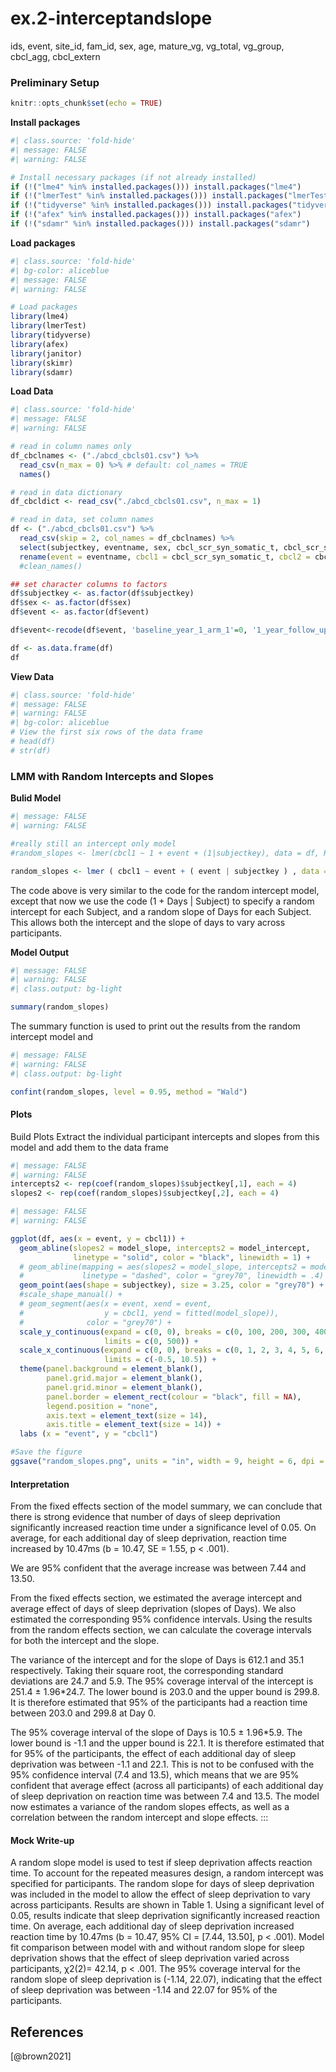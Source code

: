 # ex.2-interceptandslope {.unnumbered}

ids, event, site_id, fam_id, sex, age, mature_vg, vg_total, vg_group, cbcl_agg, cbcl_extern

### Preliminary Setup

```r
knitr::opts_chunk$set(echo = TRUE)
```

**Install packages**
```r
#| class.source: 'fold-hide'
#| message: FALSE
#| warning: FALSE

# Install necessary packages (if not already installed)
if (!("lme4" %in% installed.packages())) install.packages("lme4")
if (!("lmerTest" %in% installed.packages())) install.packages("lmerTest")
if (!("tidyverse" %in% installed.packages())) install.packages("tidyverse")
if (!("afex" %in% installed.packages())) install.packages("afex")
if (!("sdamr" %in% installed.packages())) install.packages("sdamr")
```

**Load packages**
```r
#| class.source: 'fold-hide'
#| bg-color: aliceblue 
#| message: FALSE
#| warning: FALSE

# Load packages
library(lme4)
library(lmerTest)
library(tidyverse)
library(afex)
library(janitor)
library(skimr)
library(sdamr)
```

**Load Data**

```r
#| class.source: 'fold-hide'
#| message: FALSE
#| warning: FALSE

# read in column names only
df_cbclnames <- ("./abcd_cbcls01.csv") %>% 
  read_csv(n_max = 0) %>% # default: col_names = TRUE
  names()

# read in data dictionary
df_cbcldict <- read_csv("./abcd_cbcls01.csv", n_max = 1)

# read in data, set column names
df <- ("./abcd_cbcls01.csv") %>% 
  read_csv(skip = 2, col_names = df_cbclnames) %>%
  select(subjectkey, eventname, sex, cbcl_scr_syn_somatic_t, cbcl_scr_syn_aggressive_r) %>%
  rename(event = eventname, cbcl1 = cbcl_scr_syn_somatic_t, cbcl2 = cbcl_scr_syn_aggressive_r)
  #clean_names()

## set character columns to factors
df$subjectkey <- as.factor(df$subjectkey)
df$sex <- as.factor(df$sex)
df$event <- as.factor(df$event)

df$event<-recode(df$event, 'baseline_year_1_arm_1'=0, '1_year_follow_up_y_arm_1'=1, '2_year_follow_up_y_arm_1'=2, '3_year_follow_up_y_arm_1'=3)

df <- as.data.frame(df)
df
```

**View Data**

```r
#| class.source: 'fold-hide'
#| message: FALSE
#| warning: FALSE
#| bg-color: aliceblue 
# View the first six rows of the data frame
# head(df)
# str(df)
```

::: column-body-outset
### LMM with Random Intercepts and Slopes
:::

**Bulid Model**

```r
#| message: FALSE
#| warning: FALSE

#really still an intercept only model
#random_slopes <- lmer(cbcl1 ~ 1 + event + (1|subjectkey), data = df, REML=F)

random_slopes <- lmer ( cbcl1 ~ event + ( event | subjectkey ) , data = df)
```

The code above is very similar to the code for the random intercept model, except that now we use the code (1 + Days \| Subject) to specify a random intercept for each Subject, and a random slope of Days for each Subject. This allows both the intercept and the slope of days to vary across participants.

**Model Output**

```r
#| message: FALSE
#| warning: FALSE
#| class.output: bg-light

summary(random_slopes)
```

The summary function is used to print out the results from the random intercept model and

```r
#| message: FALSE
#| warning: FALSE
#| class.output: bg-light

confint(random_slopes, level = 0.95, method = "Wald")
```

#### Plots

Build Plots Extract the individual participant intercepts and slopes from this model and add them to the data frame

```r
#| message: FALSE
#| warning: FALSE
intercepts2 <- rep(coef(random_slopes)$subjectkey[,1], each = 4)
slopes2 <- rep(coef(random_slopes)$subjectkey[,2], each = 4)
```

```r
#| message: FALSE
#| warning: FALSE

ggplot(df, aes(x = event, y = cbcl1)) + 
  geom_abline(slopes2 = model_slope, intercepts2 = model_intercept, 
              linetype = "solid", color = "black", linewidth = 1) + 
  # geom_abline(mapping = aes(slopes2 = model_slope, intercepts2 = model_intercept, linetype = PID), 
  #             linetype = "dashed", color = "grey70", linewidth = .4) +
  geom_point(aes(shape = subjectkey), size = 3.25, color = "grey70") + 
  #scale_shape_manual() + 
  # geom_segment(aes(x = event, xend = event, 
  #                  y = cbcl1, yend = fitted(model_slope)), 
  #              color = "grey70") +
  scale_y_continuous(expand = c(0, 0), breaks = c(0, 100, 200, 300, 400, 500), 
                     limits = c(0, 500)) +
  scale_x_continuous(expand = c(0, 0), breaks = c(0, 1, 2, 3, 4, 5, 6, 7, 8, 9), 
                     limits = c(-0.5, 10.5)) +
  theme(panel.background = element_blank(),         
        panel.grid.major = element_blank(),
        panel.grid.minor = element_blank(),
        panel.border = element_rect(colour = "black", fill = NA),
        legend.position = "none", 
        axis.text = element_text(size = 14),
        axis.title = element_text(size = 14)) +
  labs (x = "event", y = "cbcl1") 

#Save the figure
ggsave("random_slopes.png", units = "in", width = 9, height = 6, dpi = 300)
```

#### Interpretation

From the fixed effects section of the model summary, we can conclude that there is strong evidence that number of days of sleep deprivation significantly increased reaction time under a significance level of 0.05. On average, for each additional day of sleep deprivation, reaction time increased by 10.47ms (b = 10.47, SE = 1.55, p \< .001).

We are 95% confident that the average increase was between 7.44 and 13.50.

From the fixed effects section, we estimated the average intercept and average effect of days of sleep deprivation (slopes of Days). We also estimated the corresponding 95% confidence intervals. Using the results from the random effects section, we can calculate the coverage intervals for both the intercept and the slope.

The variance of the intercept and for the slope of Days is 612.1 and 35.1 respectively. Taking their square root, the corresponding standard deviations are 24.7 and 5.9. The 95% coverage interval of the intercept is 251.4 ± 1.96\*24.7. The lower bound is 203.0 and the upper bound is 299.8. It is therefore estimated that 95% of the participants had a reaction time between 203.0 and 299.8 at Day 0.

The 95% coverage interval of the slope of Days is 10.5 ± 1.96\*5.9. The lower bound is -1.1 and the upper bound is 22.1. It is therefore estimated that for 95% of the participants, the effect of each additional day of sleep deprivation was between -1.1 and 22.1. This is not to be confused with the 95% confidence interval (7.4 and 13.5), which means that we are 95% confident that average effect (across all participants) of each additional day of sleep deprivation on reaction time was between 7.4 and 13.5. The model now estimates a variance of the random slopes effects, as well as a correlation between the random intercept and slope effects. :::

#### Mock Write-up

A random slope model is used to test if sleep deprivation affects reaction time. To account for the repeated measures design, a random intercept was specified for participants. The random slope for days of sleep deprivation was included in the model to allow the effect of sleep deprivation to vary across participants. Results are shown in Table 1. Using a significant level of 0.05, results indicate that sleep deprivation significantly increased reaction time. On average, each additional day of sleep deprivation increased reaction time by 10.47ms (b = 10.47, 95% CI = \[7.44, 13.50\], p \< .001). Model fit comparison between model with and without random slope for sleep deprivation shows that the effect of sleep deprivation varied across participants, χ2(2)= 42.14, p \< .001. The 95% coverage interval for the random slope of sleep deprivation is (-1.14, 22.07), indicating that the effect of sleep deprivation was between -1.14 and 22.07 for 95% of the participants.

## References

[@brown2021] <!-- [@Singmann2019]
[@sarafian]
[#@https://m-clark.github.io/]
[#@Fitzmaurice]
[#@mspeekenbrink.github.io]
[#https://cran.r-project.org/web/packages/lme4/lme4.pdf] -->
